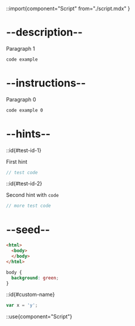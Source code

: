 ::import{component="Script" from="./script.mdx" }

# --description--

Paragraph 1

```html
code example
```

# --instructions--

Paragraph 0

```html
code example 0
```

# --hints--

::id{#test-id-1}

First hint

```js
// test code
```

::id{#test-id-2}

Second hint with <code>code</code>

```js
// more test code
```


# --seed--

```html
<html>
  <body>
  </body>
</html>
```

```css
body {
  background: green;
}
```

::id{#custom-name}

```js
var x = 'y';
```

::use{component="Script"}
